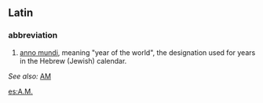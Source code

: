 ==Latin==
===abbreviation===
#[[anno mundi]], meaning "year of the world", the designation used for years in the Hebrew (Jewish) calendar.
''See also:'' [[AM]]

[[es:A.M.]]
